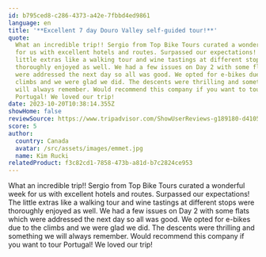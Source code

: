 ```yaml
---
id: b795ced8-c286-4373-a42e-7fbbd4ed9861
language: en
title: '**Excellent 7 day Douro Valley self-guided tour!**'
quote:
  What an incredible trip!! Sergio from Top Bike Tours curated a wonderful week
  for us with excellent hotels and routes. Surpassed our expectations! The
  little extras like a walking tour and wine tastings at different stops were
  thoroughly enjoyed as well. We had a few issues on Day 2 with some flats which
  were addressed the next day so all was good. We opted for e-bikes due to the
  climbs and we were glad we did. The descents were thrilling and something we
  will always remember. Would recommend this company if you want to tour
  Portugal! We loved our trip!
date: 2023-10-20T10:38:14.355Z
showHome: false
reviewSource: https://www.tripadvisor.com/ShowUserReviews-g189180-d4105907-r919746162-Top_Bike_Tours_Portugal-Porto_Porto_District_Northern_Portugal.html
score: 5
author:
  country: Canada
  avatar: /src/assets/images/emmet.jpg
  name: Kim Rucki
relatedProduct: f3c82cd1-7858-473b-a81d-b7c2824ce953
---
```


What an incredible trip!! Sergio from Top Bike Tours curated a wonderful week
for us with excellent hotels and routes. Surpassed our expectations! The little
extras like a walking tour and wine tastings at different stops were thoroughly
enjoyed as well. We had a few issues on Day 2 with some flats which were
addressed the next day so all was good. We opted for e-bikes due to the climbs
and we were glad we did. The descents were thrilling and something we will
always remember. Would recommend this company if you want to tour Portugal! We
loved our trip!

